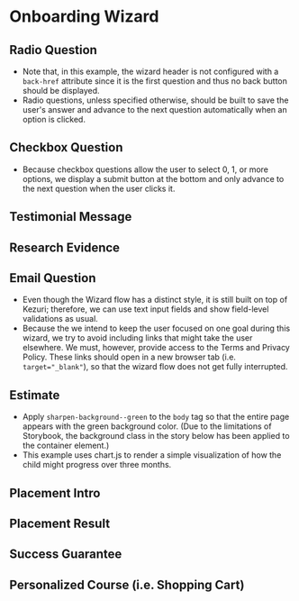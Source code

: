
<Meta of={WizardStories} />

# Onboarding Wizard

## Radio Question

* Note that, in this example, the wizard header is not configured with a
  `back-href` attribute since it is the first question and thus no back button
  should be displayed.
* Radio questions, unless specified otherwise, should be built to save the
  user's answer and advance to the next question automatically when an option
  is clicked.

<Canvas of={WizardStories.RadioQuestion} sourceState="hidden" />

## Checkbox Question

* Because checkbox questions allow the user to select 0, 1, or more options,
  we display a submit button at the bottom and only advance to the next 
  question when the user clicks it.

<Canvas of={WizardStories.CheckboxQuestion} sourceState="hidden" />

## Testimonial Message

<Canvas of={WizardStories.TestimonialMessage} sourceState="hidden" />

## Research Evidence

<Canvas of={WizardStories.ResearchEvidence} sourceState="hidden" />

## Email Question

* Even though the Wizard flow has a distinct style, it is still built on top of 
  Kezuri; therefore, we can use text input fields and show field-level
  validations as usual.
* Because the we intend to keep the user focused on one goal during this wizard,
  we try to avoid including links that might take the user elsewhere. We must,
  however, provide access to the Terms and Privacy Policy. These links should
  open in a new browser tab (i.e. `target="_blank"`), so that the wizard flow
  does not get fully interrupted.

<Canvas of={WizardStories.EmailQuestion} sourceState="hidden" />

## Estimate

* Apply `sharpen-background--green` to the `body` tag so that the entire page
  appears with the green background color. (Due to the limitations of
  Storybook, the background class in the story below has been applied to the
  container element.)
* This example uses chart.js to render a simple visualization of how the child
  might progress over three months.

<Canvas of={WizardStories.Estimate} sourceState="hidden" />

## Placement Intro

<Canvas of={WizardStories.PlacementIntro} sourceState="hidden" />

## Placement Result

<Canvas of={WizardStories.PlacementResult} sourceState="hidden" />

## Success Guarantee

<Canvas of={WizardStories.SuccessGuarantee} sourceState="hidden" />

## Personalized Course (i.e. Shopping Cart)

<Canvas of={WizardStories.PersonalizedCourse} sourceState="hidden" />